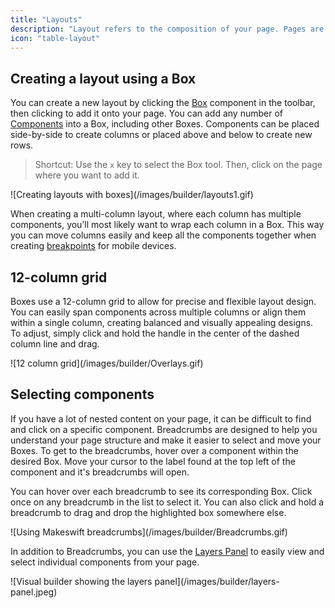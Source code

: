 ```yaml
---
title: "Layouts"
description: "Layout refers to the composition of your page. Pages are in and of themselves components containing other components. The Makeswift builder gives you controls to organize and navigate layouts easily."
icon: "table-layout"
---
```


## Creating a layout using a Box

You can create a new layout by clicking the [Box](/product/components#box) component in the toolbar, then clicking to add it onto your page. You can add any number of [Components](/product/components) into a Box, including other Boxes. Components can be placed side-by-side to create columns or placed above and below to create new rows.

> Shortcut: Use the `x` key to select the Box tool. Then, click on the page where you want to add it.

<Frame>![Creating layouts with boxes](/images/builder/layouts1.gif)</Frame>

When creating a multi-column layout, where each column has multiple components, you’ll most likely want to wrap each column in a Box. This way you can move columns easily and keep all the components together when creating [breakpoints](/product/responsive-design) for mobile devices.

## 12-column grid

Boxes use a 12-column grid to allow for precise and flexible layout design. You can easily span components across multiple columns or align them within a single column, creating balanced and visually appealing designs. To adjust, simply click and hold the handle in the center of the dashed column line and drag.

<Frame>![12 column grid](/images/builder/Overlays.gif)</Frame>

## Selecting components

If you have a lot of nested content on your page, it can be difficult to find and click on a specific component. Breadcrumbs are designed to help you understand your page structure and make it easier to select and move your Boxes. To get to the breadcrumbs, hover over a component within the desired Box. Move your cursor to the label found at the top left of the component and it's breadcrumbs will open.

You can hover over each breadcrumb to see its corresponding Box. Click once on any breadcrumb in the list to select it. You can also click and hold a breadcrumb to drag and drop the highlighted box somewhere else.

<Frame>![Using Makeswift breadcrumbs](/images/builder/Breadcrumbs.gif)</Frame>

In addition to Breadcrumbs, you can use the [Layers Panel](/product/builder-basics#layers-panel) to easily view and select individual components from your page.

<Frame>
  ![Visual builder showing the layers panel](/images/builder/layers-panel.jpeg)
</Frame>
